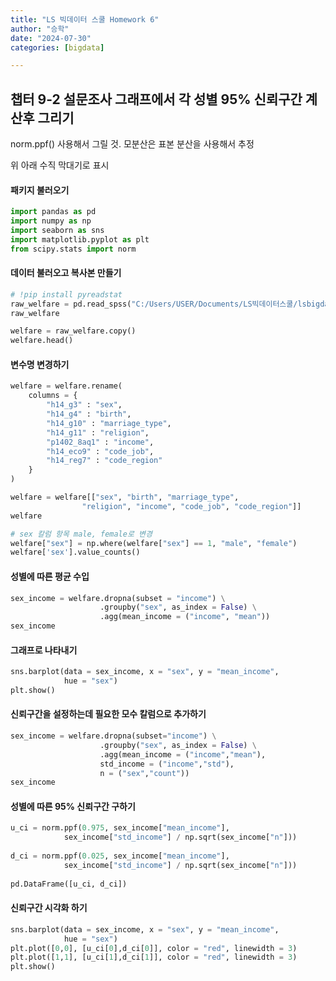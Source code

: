 ```yaml
---
title: "LS 빅데이터 스쿨 Homework 6"
author: "승학"
date: "2024-07-30"
categories: [bigdata]

---
```


## 챕터 9-2 설문조사 그래프에서 각 성별 95% 신뢰구간 계산후 그리기

norm.ppf() 사용해서 그릴 것. 모분산은 표본 분산을 사용해서 추정

위 아래 수직 막대기로 표시

#### 패키지 불러오기

```python
import pandas as pd
import numpy as np
import seaborn as sns
import matplotlib.pyplot as plt
from scipy.stats import norm
```


#### 데이터 불러오고 복사본 만들기

```python

# !pip install pyreadstat
raw_welfare = pd.read_spss("C:/Users/USER/Documents/LS빅데이터스쿨/lsbigdata-project1/data/Koweps_hpwc14_2019_beta2.sav")
raw_welfare

welfare = raw_welfare.copy()
welfare.head()


```

#### 변수명 변경하기

```python

welfare = welfare.rename(
    columns = {
        "h14_g3" : "sex",
        "h14_g4" : "birth",
        "h14_g10" : "marriage_type",
        "h14_g11" : "religion",
        "p1402_8aq1" : "income",
        "h14_eco9" : "code_job",
        "h14_reg7" : "code_region"
    }
)

welfare = welfare[["sex", "birth", "marriage_type",
                "religion", "income", "code_job", "code_region"]]
welfare

# sex 칼럼 항목 male, female로 변경
welfare["sex"] = np.where(welfare["sex"] == 1, "male", "female")
welfare['sex'].value_counts()


```

#### 성별에 따른 평균 수입

```python

sex_income = welfare.dropna(subset = "income") \
                    .groupby("sex", as_index = False) \
                    .agg(mean_income = ("income", "mean"))
sex_income

```

#### 그래프로 나타내기

```python

sns.barplot(data = sex_income, x = "sex", y = "mean_income",
            hue = "sex")
plt.show()

```

#### 신뢰구간을 설정하는데 필요한 모수 칼럼으로 추가하기

```python

sex_income = welfare.dropna(subset="income") \
                    .groupby("sex", as_index = False) \
                    .agg(mean_income = ("income","mean"),
                    std_income = ("income","std"),
                    n = ("sex","count"))
sex_income

```

#### 성별에 따른 95% 신뢰구간 구하기

```python

u_ci = norm.ppf(0.975, sex_income["mean_income"],
            sex_income["std_income"] / np.sqrt(sex_income["n"]))
            
d_ci = norm.ppf(0.025, sex_income["mean_income"],
            sex_income["std_income"] / np.sqrt(sex_income["n"]))
        
pd.DataFrame([u_ci, d_ci])

```

#### 신뢰구간 시각화 하기

```python

sns.barplot(data = sex_income, x = "sex", y = "mean_income",
            hue = "sex")
plt.plot([0,0], [u_ci[0],d_ci[0]], color = "red", linewidth = 3)
plt.plot([1,1], [u_ci[1],d_ci[1]], color = "red", linewidth = 3)
plt.show()

```

